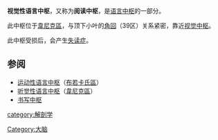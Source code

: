 {{Unreferenced|time=2016-07-22T01:07:29+00:00}}
'''视觉性语言中枢'''，又称为'''阅读中枢'''，是[[语言中枢|语言中枢]]的一部分。

此中枢位于[[韋尼克區|韋尼克區]]，与顶下小叶的[[角回|角回]]（39区）关系紧密，靠近[[视觉皮层|视觉中枢]]。

此中枢受损后，会产生[[失读症|失读症]]。

==参阅==

* [[运动性语言中枢|运动性语言中枢]]（[[布若卡氏區|布若卡氏區]]） 
* [[听觉性语言中枢|听觉性语言中枢]]（[[韋尼克區|韋尼克區]]）
* [[书写中枢|书写中枢]]

[[category:解剖学|category:解剖学]]
[[Category:大脑|Category:大脑]]